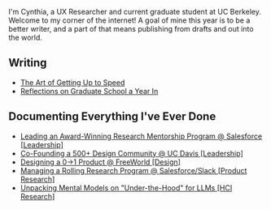 
<NameTransition />

I'm Cynthia, a UX Researcher and current graduate student at UC Berkeley. Welcome to my corner of the internet! A goal of mine this year is to be a better writer, and a part of that means publishing from drafts and out into the world.

## Writing

- [The Art of Getting Up to Speed](/n/dx)
- [Reflections on Graduate School a Year In](/n/developer-marketing)

## Documenting Everything I've Ever Done

- [Leading an Award-Winning Research Mentorship Program @ Salesforce [Leadership]](https://github.com/leerob/next-saas-starter)
- [Co-Founding a 500+ Design Community @ UC Davis [Leadership]](https://github.com/leerob/next-email-client)
- [Designing a 0->1 Product @ FreeWorld [Design]](https://github.com/leerob/next-music-player)
- [Managing a Rolling Research Program @ Salesforce/Slack [Product Research]](https://github.com/leerob/next-music-player)
- [Unpacking Mental Models on "Under-the-Hood" for LLMs [HCI Research]](https://github.com/leerob/next-music-player)


